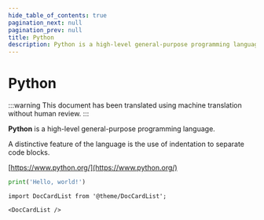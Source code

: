 ```yaml
---
hide_table_of_contents: true
pagination_next: null
pagination_prev: null
title: Python
description: Python is a high-level general-purpose programming language.
---
```


# Python

:::warning
This document has been translated using machine translation without human review.
:::

**Python** is a high-level general-purpose programming language.

A distinctive feature of the language is the use of indentation to separate code blocks.

[https://www.python.org/](https://www.python.org/)

```python
print('Hello, world!')
```

```mdx-code-block
import DocCardList from '@theme/DocCardList';

<DocCardList />
```
